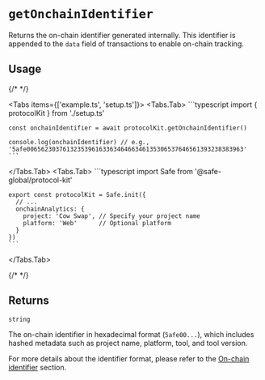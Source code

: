
# `getOnchainIdentifier`

Returns the on-chain identifier generated internally. This identifier is appended to the `data` field of transactions to enable on-chain tracking.

## Usage

{/* <!-- vale off --> */}

<Tabs items={['example.ts', 'setup.ts']}>
  <Tabs.Tab>
    ```typescript
    import { protocolKit } from './setup.ts'

    const onchainIdentifier = await protocolKit.getOnchainIdentifier()

    console.log(onchainIdentifier) // e.g., '5afe006562303761323539616336346466346135306537646561393238383963'
    ```
  </Tabs.Tab>
  <Tabs.Tab>
    ```typescript
    import Safe from '@safe-global/protocol-kit'

    export const protocolKit = Safe.init({
      // ...
      onchainAnalytics: {
        project: 'Cow Swap', // Specify your project name
        platform: 'Web'      // Optional platform
      }
    })
    ```
  </Tabs.Tab>
</Tabs>

{/* <!-- vale on --> */}

## Returns

`string`

The on-chain identifier in hexadecimal format (`5afe00...`), which includes hashed metadata such as project name, platform, tool, and tool version.

For more details about the identifier format, please refer to the [On-chain identifier](../../sdk/onchain-tracking.mdx#on-chain-identifier-format) section.
